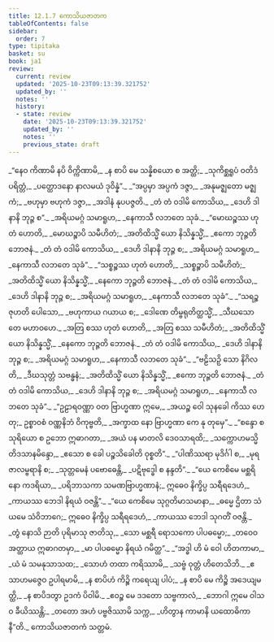 ```yaml
---
title: 12.1.7 ကောသိယဇာတက
tableOfContents: false
sidebar:
  order: 7
type: tipitaka
basket: su
book: ja1
review:
  current: review
  updated: '2025-10-23T09:13:39.321752'
  updated_by: ''
  notes: ''
  history:
  - state: review
    date: '2025-10-23T09:13:39.321752'
    updated_by: ''
    notes: ''
    previous_state: draft
---
```



<ReviewStatus review={frontmatter.review} showDetails={true} />

<HypothesisAnnotation frontmatter={frontmatter} />

<DynamicBreadcrumb />

<Division number="73" book="ja1" e="ch" v="22" p="249">

<Paragraph number="2317" type="verses" book="ja1">
_“နေဝ ကိဏာမိ နပိ ဝိက္ကိဏာမိ,_  
_န စာပိ မေ သန္နိစယော စ အတ္ထိ;_  
_သုကိစ္ဆရူပံ ဝတိဒံ ပရိတ္တံ,_  
_ပတ္ထောဒနော နာလမယံ ဒုဝိန္နံ”._  

</Paragraph>

</Division>
<Division number="74" book="ja1" e="ch" v="22" p="249">

<Paragraph number="2318" type="verses" book="ja1">
_“အပ္ပမှာ အပ္ပကံ ဒဇ္ဇာ,_  
_အနုမဇ္ဈတော မဇ္ဈကံ;_  
_ဗဟုမှာ ဗဟုကံ ဒဇ္ဇာ,_  
_အဒါနံ နုပပဇ္ဇတိ._  

</Paragraph>

</Division>
<Division number="75" book="ja1" e="ch" v="22" p="249">

<Paragraph number="2319" type="verses" book="ja1">
_တံ တံ ဝဒါမိ ကောသိယ,_  
_ဒေဟိ ဒါနာနိ ဘုဉ္ဇ စ”._  
_အရိယမဂ္ဂံ သမာရူဟ,_  
_နေကာသီ လဘတေ သုခံ._  

</Paragraph>

</Division>
<Division number="76" book="ja1" e="ch" v="22" p="249">

<Paragraph number="2320" type="verses" book="ja1">
_“မောဃဉ္စဿ ဟုတံ ဟောတိ,_  
_မောဃဉ္စာပိ သမီဟိတံ;_  
_အတိထိသ္မိံ ယော နိသိန္နသ္မိံ,_  
_ဧကော ဘုဉ္ဇတိ ဘောဇနံ._  

</Paragraph>

</Division>
<Division number="77" book="ja1" e="ch" v="22" p="249">

<Paragraph number="2321" type="verses" book="ja1">
_တံ တံ ဝဒါမိ ကောသိယ,_  
_ဒေဟိ ဒါနာနိ ဘုဉ္ဇ စ;_  
_အရိယမဂ္ဂံ သမာရူဟ,_  
_နေကာသီ လဘတေ သုခံ”._  

</Paragraph>

</Division>
<Division number="78" book="ja1" e="ch" v="22" p="250">

<Paragraph number="2322" type="verses" book="ja1">
_“သစ္စဉ္စဿ ဟုတံ ဟောတိ,_  
_သစ္စဉ္စာပိ သမီဟိတံ;_  
_အတိထိသ္မိံ ယော နိသိန္နသ္မိံ,_  
_နေကော ဘုဉ္ဇတိ ဘောဇနံ._  

</Paragraph>

</Division>
<Division number="79" book="ja1" e="ch" v="22" p="250">

<Paragraph number="2323" type="verses" book="ja1">
_တံ တံ ဝဒါမိ ကောသိယ,_  
_ဒေဟိ ဒါနာနိ ဘုဉ္ဇ စ;_  
_အရိယမဂ္ဂံ သမာရူဟ,_  
_နေကာသီ လဘတေ သုခံ”._  

</Paragraph>

</Division>
<Division number="80" book="ja1" e="ch" v="22" p="250">

<Paragraph number="2324" type="verses" book="ja1">
_“သရဉ္စ ဇုဟတိ ပေါသော,_  
_ဗဟုကာယ ဂယာယ စ;_  
_ဒေါဏေ တိမ္ဗရုတိတ္ထသ္မိံ,_  
_သီဃသောတေ မဟာဝဟေ._  

</Paragraph>

</Division>
<Division number="81" book="ja1" e="ch" v="22" p="250">

<Paragraph number="2325" type="verses" book="ja1">
_အတြ စဿ ဟုတံ ဟောတိ,_  
_အတြ စဿ သမီဟိတံ;_  
_အတိထိသ္မိံ ယော နိသိန္နသ္မိံ,_  
_နေကော ဘုဉ္ဇတိ ဘောဇနံ._  

</Paragraph>

</Division>
<Division number="82" book="ja1" e="ch" v="22" p="250">

<Paragraph number="2326" type="verses" book="ja1">
_တံ တံ ဝဒါမိ ကောသိယ,_  
_ဒေဟိ ဒါနာနိ ဘုဉ္ဇ စ;_  
_အရိယမဂ္ဂံ သမာရူဟ,_  
_နေကာသီ လဘတေ သုခံ”._  

</Paragraph>

</Division>
<Division number="83" book="ja1" e="ch" v="22" p="250">

<Paragraph number="2327" type="verses" book="ja1">
_“ဗဠိသဉှိ သော နိဂိလတိ,_  
_ဒီဃသုတ္တံ သဗန္ဓနံ;_  
_အတိထိသ္မိံ ယော နိသိန္နသ္မိံ,_  
_ဧကော ဘုဉ္ဇတိ ဘောဇနံ._  

</Paragraph>

</Division>
<Division number="84" book="ja1" e="ch" v="22" p="250">

<Paragraph number="2328" type="verses" book="ja1">
_တံ တံ ဝဒါမိ ကောသိယ,_  
_ဒေဟိ ဒါနာနိ ဘုဉ္ဇ စ;_  
_အရိယမဂ္ဂံ သမာရူဟ,_  
_နေကာသီ လဘတေ သုခံ”._  

</Paragraph>

</Division>
<Division number="85" book="ja1" e="ch" v="22" p="250">

<Paragraph number="2329" type="verses" book="ja1">
_“ဥဠာရဝဏ္ဏာ ဝတ ဗြာဟ္မဏာ ဣမေ,_  
_အယဉ္စ ဝေါ သုနခေါ ကိဿ ဟေတု;_  
ဥစ္စာဝစံ ဝဏ္ဏနိဘံ ဝိကုဗ္ဗတိ,_  
_အက္ခာထ နော ဗြာဟ္မဏာ ကေ နု တုမှေ”._  

</Paragraph>

</Division>
<Division number="86" book="ja1" e="ch" v="22" p="250">

<Paragraph number="2330" type="verses" book="ja1">
_“စန္ဒော စ သုရိယော စ ဥဘော ဣဓာဂတာ,_  
_အယံ ပန မာတလိ ဒေဝသာရထိ;_  
_သက္ကောဟမသ္မိ တိဒသာနမိန္ဒော,_  
_ဧသော စ ခေါ ပဉ္စသိခေါတိ ဝုစ္စတိ”._  

</Paragraph>

</Division>
<Division number="87" book="ja1" e="ch" v="22" p="250">

<Paragraph number="2331" type="verses" book="ja1">
_“ပါဏိဿရာ မုဒိင်္ဂါ စ,_  
_မုရဇာလမ္ဗရာနိ စ;_  
_သုတ္တမေနံ ပဗောဓေန္တိ,_  
_ပဋိဗုဒ္ဓေါ စ နန္ဒတိ”._  

</Paragraph>

</Division>
<Division number="88" book="ja1" e="ch" v="22" p="250">

<Paragraph number="2332" type="verses" book="ja1">
_“ယေ ကေစိမေ မစ္ဆရိနော ကဒရိယာ,_  
_ပရိဘာသကာ သမဏဗြာဟ္မဏာနံ;_  
ဣဓေဝ နိက္ခိပ္ပ သရီရဒေဟံ,_  
_ကာယဿ ဘေဒါ နိရယံ ဝဇန္တိ”._  

</Paragraph>

</Division>
<Division number="89" book="ja1" e="ch" v="22" p="251">

<Paragraph number="2333" type="verses" book="ja1">
_“ယေ ကေစိမေ သုဂ္ဂတိမာသမာနာ,_  
_ဓမ္မေ ဌိတာ သံယမေ သံဝိဘာဂေ;_  
ဣဓေဝ နိက္ခိပ္ပ သရီရဒေဟံ,_  
_ကာယဿ ဘေဒါ သုဂတိံ ဝဇန္တိ._  

</Paragraph>

</Division>
<Division number="90" book="ja1" e="ch" v="22" p="251">

<Paragraph number="2334" type="verses" book="ja1">
_တွံ နောသိ ဉာတိ ပုရိမာသု ဇာတိသု,_  
_သော မစ္ဆရီ ရောသကော ပါပဓမ္မော;_  
_တဝေဝ အတ္ထာယ ဣဓာဂတမှာ,_  
_မာ ပါပဓမ္မော နိရယံ ဂမိတ္ထ”._  

</Paragraph>

</Division>
<Division number="91" book="ja1" e="ch" v="22" p="251">

<Paragraph number="2335" type="verses" book="ja1">
_“အဒ္ဓါ ဟိ မံ ဝေါ ဟိတကာမာ,_  
_ယံ မံ သမနုသာသထ;_  
_သောဟံ တထာ ကရိဿာမိ,_  
_သဗ္ဗံ ဝုတ္တံ ဟိတေသိဘိ._  

</Paragraph>

</Division>
<Division number="92" book="ja1" e="ch" v="22" p="251">

<Paragraph number="2336" type="verses" book="ja1">
_ဧသာဟမဇ္ဇေဝ ဥပါရမာမိ,_  
_န စာပိဟံ ကိဉ္စိ ကရေယျ ပါပံ;_  
_န စာပိ မေ ကိဉ္စိ အဒေယျမတ္ထိ,_  
_န စာပိဒတွာ ဥဒကံ ပိဝါမိ._  

</Paragraph>

</Division>
<Division number="93" book="ja1" e="ch" v="22" p="251">

<Paragraph number="2337" type="verses" book="ja1">
_ဧဝဉ္စ မေ ဒဒတော သဗ္ဗကာလံ,_  
_ဘောဂါ ဣမေ ဝါသဝ ခီယိဿန္တိ;_  
_တတော အဟံ ပဗ္ဗဇိဿာမိ သက္က,_  
_ဟိတွာန ကာမာနိ ယထောဓိကာနီ”တိ._  


</Paragraph>
</Division>

<Paragraph number="2338" type="center" book="ja1">
ကောသိယဇာတကံ သတ္တမံ.
</Paragraph>